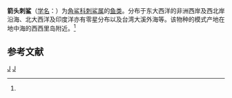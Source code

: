 {{Speciesbox 
| genus = Centrophorus
| species = ugato
| authority = (Rafimesque, 1810)<ref name='id5200'>{{cite web| url =http://www.bioinfo.cn/db05/BjdwSpecies.php?action=view&id=5200| title =箭头刺鲨| work =《中国动物物种编目数据库》| publisher =中国科学院微生物研究所| author =中国科学院动物研究所| accessdate =2009-04-11| deadurl =yes| archiveurl =https://web.archive.org/web/20131203122335/http://www.bioinfo.cn/db05/BjdwSpecies.php?action=view| archivedate =2013-12-03}}</ref>
}}

'''箭头刺鲨'''（[[学名|学名]]：{{lang|la|''Centrophorus ugato''}}）为[[角鲨科|角鲨科]][[刺鲨属|刺鲨属]]的[[鱼类|鱼类]]。分布于东大西洋的非洲西岸及西北岸沿海、北大西洋及印度洋亦有零星分布以及台湾大溪外海等。该物种的模式产地在地中海的西西里岛附近。<ref name='id5200'/>

== 参考文献 ==
{{reflist}}

{{taxonbar}}

[[Category:1810年描述的鱼类|J]]
[[Category:刺鲨属|J]]